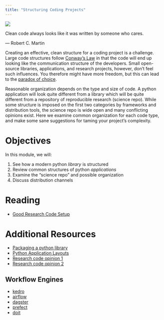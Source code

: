 ```yaml
---
title: "Structuring Coding Projects"
---
```

![](../../images/scafold.png)

:::{.callout-note appearance="minimal"}
Clean code always looks like it was written by someone who cares. 

\— Robert C. Martin
:::

Creating an effective, clean structure for a coding project is a challenge. 
Large code structures follow [Conway's Law](https://en.wikipedia.org/wiki/Conway%27s_law) in that the
code will end up looking like the communication structure of the developers. Small open-source libraries,
applications, and research projects, however, don't feel such influences. You therefore might have more
freedom, but this can lead to the [paradox of choice](https://en.wikipedia.org/wiki/The_Paradox_of_Choice). 

Reasonable organization depends on the type and size of code. A python application will look quite different from a
library which will be quite different from a repository of reproducible research (science repo). While some
structure is imposed on the first two categories by frameworks and distribution tools, the science repo is
wide open and many conflicting opinions exist. Here we examine common organization for each code type,
and make some sane suggestions for taming your project's complexity. 


# Objectives

In this module, we will:

1. See how a modern python *library* is structured
2. Review common structures of python *applications*
3. Examine the "science repo" and possible organization
4. Discuss distribution channels

# Reading

- [Good Research Code Setup](https://goodresearch.dev/setup.html)

# Additional Resources

- [Packaging a python library](https://packaging.python.org/en/latest/tutorials/packaging-projects/)
- [Python Application Layouts](https://realpython.com/python-application-layouts/)
- [Research code opinion 1](https://medium.com/swlh/how-to-structure-a-python-based-data-science-project-a-short-tutorial-for-beginners-7e00bff14f56)
- [Research code opinion 2](https://towardsdatascience.com/how-to-structure-a-data-science-project-for-readability-and-transparency-360c6716800)

## Workflow Engines

- [kedro](https://kedro.org/)
- [airflow](https://airflow.apache.org/)
- [dagster](https://dagster.io/)
- [prefect](https://github.com/PrefectHQ/prefect)
- [doit](https://pydoit.org/)
